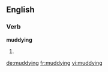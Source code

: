 ==English==

===Verb===
'''muddying'''

# {{third-person singular of|[[muddy]]}}

[[de:muddying]]
[[fr:muddying]]
[[vi:muddying]]